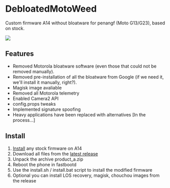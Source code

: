 
# DebloatedMotoWeed
Custom firmware A14 without bloatware for penangf (Moto G13/G23), based on stock.

<img src={LogoImg} width={400} />

## Features
- Removed Motorola bloatware software (even those that could not be removed manually).
- Removed pre-installation of all the bloatware from Google (if we need it, we'll install it manually, right?).
- Magisk image avaliable
- Removed all Motorola telemetry
- Enabled Camera2 API
- config.props tweaks
- Implemented signature spoofing
- Heavy applications have been replaced with alternatives [In the process...]

## Install
1. [Install](../info/flash_stock) any stock firmware on A14
2. Download all files from the [latest release](https://github.com/moto-penangf/DebloatedMotoWeed/releases)
3. Unpack the archive product_a.zip
4. Reboot the phone in fastbootd
5. Use the install.sh / install.bat script to install the modified firmware
6. Optional you can install LOS recovery, magisk, chouchou images from the release